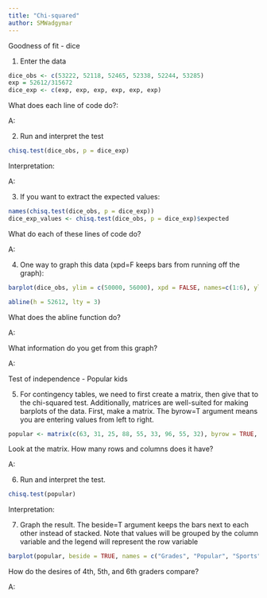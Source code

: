 ```yaml
---
title: "Chi-squared"
author: SMWadgymar
---
```


Goodness of fit - dice

1) Enter the data
```r
dice_obs <- c(53222, 52118, 52465, 52338, 52244, 53285)
exp = 52612/315672
dice_exp <- c(exp, exp, exp, exp, exp, exp) 
```

What does each line of code do?:

A:




2) Run and interpret the test
```r
chisq.test(dice_obs, p = dice_exp)
```

Interpretation: 

A:




3) If you want to extract the expected values:
```r
names(chisq.test(dice_obs, p = dice_exp))
dice_exp_values <- chisq.test(dice_obs, p = dice_exp)$expected
```

What do each of these lines of code do?

A:




4) One way to graph this data (xpd=F keeps bars from running off the graph):
```r
barplot(dice_obs, ylim = c(50000, 56000), xpd = FALSE, names=c(1:6), ylab="Number of occurances", xlab="Face of the die") 

abline(h = 52612, lty = 3)
```

What does the abline function do?

A:


What information do you get from this graph?

A:







Test of independence - Popular kids

5) For contingency tables, we need to first create a matrix, then give that to the chi-squared test. Additionally, matrices are well-suited for making barplots of the data. First, make a matrix. The byrow=T argument means you are entering values from left to right.
```r
popular <- matrix(c(63, 31, 25, 88, 55, 33, 96, 55, 32), byrow = TRUE, nrow = 3)
```

Look at the matrix. How many rows and columns does it have?

A: 



6) Run and interpret the test.
```r
chisq.test(popular)
```

Interpretation: 



7) Graph the result. The beside=T argument keeps the bars next to each other instead of stacked. Note that values will be grouped by the column variable and the legend will represent the row variable
```r
barplot(popular, beside = TRUE, names = c("Grades", "Popular", "Sports"), legend = c("4th", "5th", "6th"), ylim = c(0,100))
```

How do the desires of 4th, 5th, and 6th graders compare?

A: 
